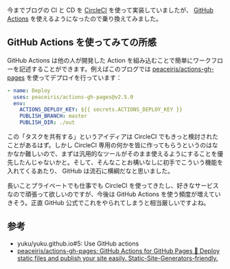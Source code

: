 今までブログの CI と CD を [CircleCI](https://circleci.com) を使って実装していましたが、 [GitHub Actions](https://github.com/features/actions) を使えるようになったので乗り換えてみました。

## GitHub Actions を使ってみての所感

GitHub Actions は他の人が開発した Action を組み込むことで簡単にワークフローを記述することができます。例えばこのブログでは [peaceiris/actions-gh-pages](https://github.com/peaceiris/actions-gh-pages) を使ってデプロイを行っています：

```yml
- name: Deploy
  uses: peaceiris/actions-gh-pages@v2.5.0
  env:
    ACTIONS_DEPLOY_KEY: ${{ secrets.ACTIONS_DEPLOY_KEY }}
    PUBLISH_BRANCH: master
    PUBLISH_DIR: ./out
```

この「タスクを共有する」というアイディアは CircleCI でもきっと検討されたことがあるはず。しかし CircleCI 専用の何かを皆に作ってもらうというのはなかなか難しいので、まずは汎用的なツールがそのまま使えるようにすることを優先したんじゃないかと。そして、そんなことお構いなしに初手でこういう機能を入れてくるあたり、 GitHub は流石に横綱だなと思いました。

長いことプライベートでも仕事でも CircleCI を使ってきたし、好きなサービスなので頑張って欲しいのですが、今後は GitHub Actions を使う頻度が増えていきそう。正直 GitHub 公式でこれをやられてしまうと相当厳しいですよね。

## 参考

- yuku/yuku.github.io#5: Use GitHub actions
- [peaceiris/actions-gh-pages: GitHub Actions for GitHub Pages 🚀 Deploy static files and publish your site easily. Static-Site-Generators-friendly.](https://github.com/peaceiris/actions-gh-pages)

